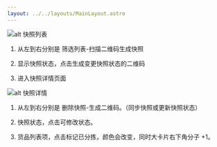 ```yaml
---
layout: ../../layouts/MainLayout.astro
---
```


![alt 快照列表](/snapshot-mark.png)

1. 从左到右分别是 筛选列表-扫描二维码生成快照

2. 显示快照状态，点击生成变更快照状态的二维码

3. 进入快照详情页面

![alt 快照详情](/snapshot-detail-mark.png)

1. 从左到右分别是 删除快照-生成二维码。（同步快照或更新快照状态）

2. 快照状态，点击可修改状态。

3. 货品列表项，点击标记已分拣，颜色会改变，同时大卡片右下角分子 +1。

